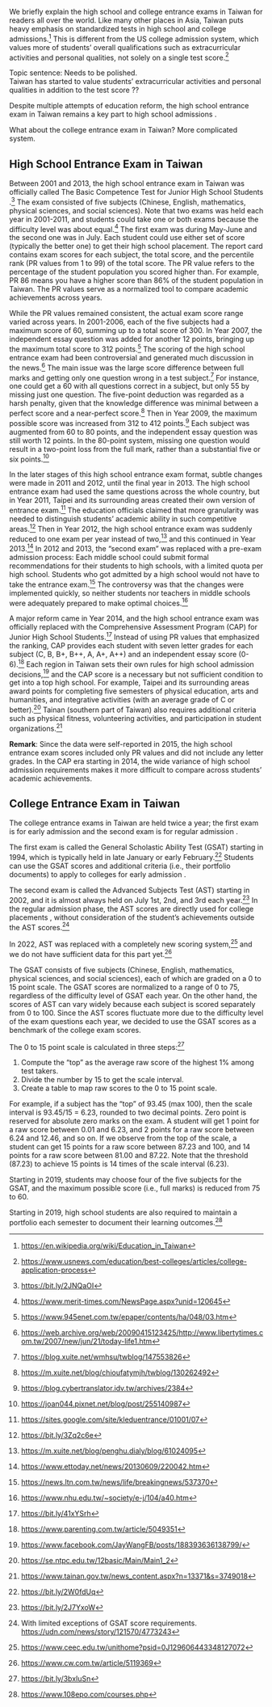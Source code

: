
We briefly explain the high school and college entrance exams in Taiwan for readers all over the world. Like many other places in Asia, Taiwan puts heavy emphasis on standardized tests in high school and college admissions.^[<https://en.wikipedia.org/wiki/Education_in_Taiwan>] This is different from the US college admission system, which values more of students' overall qualifications such as extracurricular activities and personal qualities, not solely on a single test score.^[<https://www.usnews.com/education/best-colleges/articles/college-application-process>]   

\textcolor{red}{Continue writing about the Taiwan education system}  

Topic sentence: Needs to be polished.  
Taiwan has started to value students' extracurricular activities and personal qualities in addition to the test score ??

Despite multiple attempts of education reform, the high school entrance exam in Taiwan remains a key part to high school admissions \cite{chen2017advancing, chen2008strategic}.   

What about the college entrance exam in Taiwan? More complicated system.  

\section*{\textcolor{red}{Unfinished above}}   

## High School Entrance Exam in Taiwan {#HighSchool_PR}  

Between 2001 and 2013, the high school entrance exam in Taiwan was officially called The Basic Competence Test for Junior High School Students \cite{chou2007schooling}.^[<https://bit.ly/2JNQaOI>] The exam consisted of five subjects (Chinese, English, mathematics, physical sciences, and social sciences). Note that two exams was held each year in 2001-2011, and students could take one or both exams because the difficulty level was about equal.^[<https://www.merit-times.com/NewsPage.aspx?unid=120645>] The first exam was during May-June and the second one was in July. Each student could use either set of score (typically the better one) to get their high school placement. The report card contains exam scores for each subject, the total score, and the percentile rank (PR values from 1 to 99) of the total score. The PR value refers to the percentage of the student population you scored higher than. For example, PR 86 means you have a higher score than 86% of the student population in Taiwan. The PR values serve as a normalized tool to compare academic achievements across years.   

While the PR values remained consistent, the actual exam score range varied across years. In 2001-2006, each of the five subjects had a maximum score of 60, summing up to a total score of 300. In Year 2007, the independent essay question was added for another 12 points, bringing up the maximum total score to 312 points.^[<https://www.945enet.com.tw/epaper/contents/ha/048/03.htm>] The scoring of the high school entrance exam had been controversial and generated much discussion in the news.^[<https://web.archive.org/web/20090415123425/http://www.libertytimes.com.tw/2007/new/jun/21/today-life1.htm>] The main issue was the large score difference between full marks and getting only one question wrong in a test subject.^[<https://blog.xuite.net/wmhsu/twblog/147553826>] For instance, one could get a 60 with all questions correct in a subject, but only 55 by missing just one question. The five-point deduction was regarded as a harsh penalty, given that the knowledge difference was minimal between a perfect score and a near-perfect score.^[<https://m.xuite.net/blog/chioufatymjh/twblog/130262492>] Then in Year 2009, the maximum possible score was increased from 312 to 412 points.^[<https://blog.cybertranslator.idv.tw/archives/2384>] Each subject was augmented from 60 to 80 points, and the independent essay question was still worth 12 points. In the 80-point system, missing one question would result in a two-point loss from the full mark, rather than a substantial five or six points.^[<https://joan044.pixnet.net/blog/post/255140987>]      

In the later stages of this high school entrance exam format, subtle changes were made in 2011 and 2012, until the final year in 2013. The high school entrance exam had used the same questions across the whole country, but in Year 2011, Taipei and its surrounding areas created their own version of entrance exam.^[<https://sites.google.com/site/kleduentrance/01001/07>] The education officials claimed that more granularity was needed to distinguish students' academic ability in such competitive areas.^[<https://bit.ly/3Zq2c6e>] Then in Year 2012, the high school entrance exam was suddenly reduced to one exam per year instead of two,^[<https://m.xuite.net/blog/penghu.dialy/blog/61024095>] and this continued in Year 2013.^[<https://www.ettoday.net/news/20130609/220042.htm>] In 2012 and 2013, the "second exam" was replaced with a pre-exam admission process: Each middle school could submit formal recommendations for their students to high schools, with a limited quota per high school. Students who got admitted by a high school would not have to take the entrance exam.^[<https://news.ltn.com.tw/news/life/breakingnews/537370>] The controversy was that the changes were implemented quickly, so neither students nor teachers in middle schools were adequately prepared to make optimal choices.^[<https://www.nhu.edu.tw/~society/e-j/104/a40.htm>]    

A major reform came in Year 2014, and the high school entrance exam was officially replaced with the Comprehensive Assessment Program (CAP) for Junior High School Students.^[<https://bit.ly/41xYSrh>] Instead of using PR values that emphasized the ranking, CAP provides each student with seven letter grades for each subject (C, B, B+, B++, A, A+, A++) and an independent essay score (0-6).^[<https://www.parenting.com.tw/article/5049351>] Each region in Taiwan sets their own rules for high school admission decisions,^[<https://www.facebook.com/JayWangFB/posts/188393636138799/>] and the CAP score is a necessary but not sufficient condition to get into a top high school. For example, Taipei and its surrounding areas award points for completing five semesters of physical education, arts and humanities, and integrative activities (with an average grade of C or better).^[<https://se.ntpc.edu.tw/12basic/Main/Main1_2>] Tainan (southern part of Taiwan) also requires additional criteria such as physical fitness, volunteering activities, and participation in student organizations.^[<https://www.tainan.gov.tw/news_content.aspx?n=13371&s=3749018>]  

**Remark**: Since the data were self-reported in 2015, the high school entrance exam scores included only PR values and did not include any letter grades. In the CAP era starting in 2014, the wide variance of high school admission requirements makes it more difficult to compare across students' academic achievements.      

\section*{\textcolor{red}{Unfinished below}}   

## College Entrance Exam in Taiwan {#College_Score}

\textcolor{red}{Describe the early admission and the regular admission rules separately.}   

\textcolor{red}{Don't go deep into commentaries or how the society reacted to the changes.}   

\textcolor{red}{What aggregated data does the Taiwan government publish?}  

The college entrance exams in Taiwan are held twice a year; the first exam is for early admission and the second exam is for regular admission \cite{chou2015higher}.   

The first exam is called the General Scholastic Ability Test (GSAT) starting in 1994, which is typically held in late January or early February.^[<https://bit.ly/2W0fdUq>] Students can use the GSAT scores and additional criteria (i.e., their portfolio documents) to apply to colleges for early admission \cite{hsieh2019preliminary}.

The second exam is called the Advanced Subjects Test (AST) starting in 2002, and it is almost always held on July 1st, 2nd, and 3rd each year.^[<https://bit.ly/2J7YxoW>] In the regular admission phase, the AST scores are directly used for college placements \cite{shy2021comparison}, without consideration of the student's achievements outside the AST scores.^[With limited exceptions of GSAT score requirements. <https://udn.com/news/story/121570/4773243>]     

\textcolor{red}{Elaborate on the new regular admission rules starting in 2022}   

In 2022, AST was replaced with a completely new scoring system,^[<https://www.ceec.edu.tw/unithome?psid=0J129606443348127072>] and we do not have sufficient data for this part yet.^[<https://www.cw.com.tw/article/5119369>]   


\textcolor{red}{Continue writing below}  

The GSAT consists of five subjects (Chinese, English, mathematics, physical sciences, and social sciences), each of which are graded on a 0 to 15 point scale. The GSAT scores are normalized to a range of 0 to 75, regardless of the difficulty level of GSAT each year. On the other hand, the scores of AST can vary widely because each subject is scored separately from 0 to 100. Since the AST scores fluctuate more due to the difficulty level of the exam questions each year, we decided to use the GSAT scores as a benchmark of the college exam scores.  

The 0 to 15 point scale is calculated in three steps:^[<https://bit.ly/3bxIuSn>]    

1. Compute the "top" as the average raw score of the highest 1% among test takers.
2. Divide the number by 15 to get the scale interval.
3. Create a table to map raw scores to the 0 to 15 point scale.  

For example, if a subject has the "top" of 93.45 (max 100), then the scale interval is 93.45/15 = 6.23, rounded to two decimal points. Zero point is reserved for absolute zero marks on the exam. A student will get 1 point for a raw score between 0.01 and 6.23, and 2 points for a raw score between 6.24 and 12.46, and so on. If we observe from the top of the scale, a student can get 15 points for a raw score between 87.23 and 100, and 14 points for a raw score between 81.00 and 87.22. Note that the threshold (87.23) to achieve 15 points is 14 times of the scale interval (6.23).   

\textcolor{red}{Continue writing below}   

Starting in 2019, students may choose four of the five subjects for the GSAT, and the maximum possible score (i.e., full marks) is reduced from 75 to 60.  

Starting in 2019, high school students are also required to maintain a portfolio each semester to document their learning outcomes.^[<https://www.108epo.com/courses.php>]  